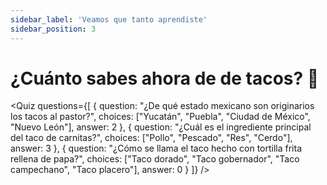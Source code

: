 ```yaml
---
sidebar_label: 'Veamos que tanto aprendiste'
sidebar_position: 3
---
```



# ¿Cuánto sabes  ahora de de tacos? 🌮

<Quiz
  questions={[
    {
      question: "¿De qué estado mexicano son originarios los tacos al pastor?",
      choices: ["Yucatán", "Puebla", "Ciudad de México", "Nuevo León"],
      answer: 2
    },
    {
      question: "¿Cuál es el ingrediente principal del taco de carnitas?",
      choices: ["Pollo", "Pescado", "Res", "Cerdo"],
      answer: 3
    },
    {
      question: "¿Cómo se llama el taco hecho con tortilla frita rellena de papa?",
      choices: ["Taco dorado", "Taco gobernador", "Taco campechano", "Taco placero"],
      answer: 0
    }
  ]}
/>
